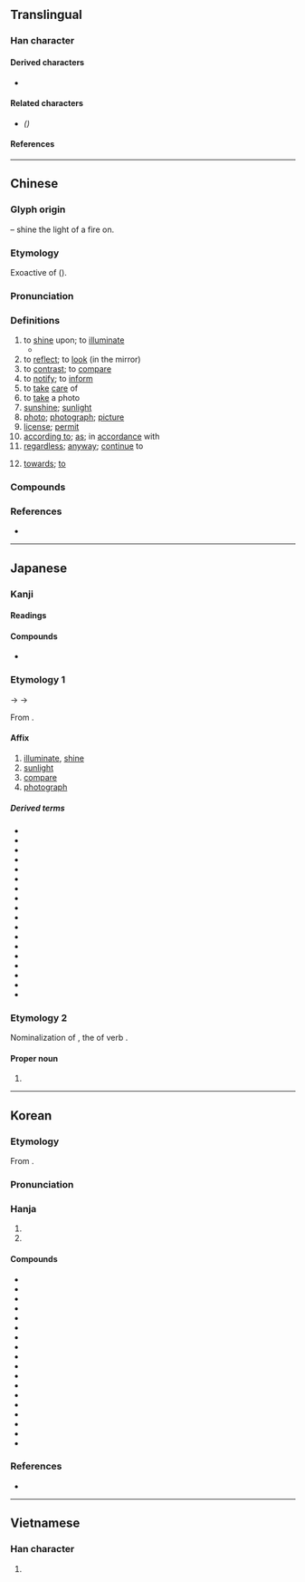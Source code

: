 {{also|炤}}
{{character info}}
==Translingual==
{{stroke order|strokes=13}}
{{stroke order|type=animate}}

===Han character===
{{Han char|rn=86|rad=火|as=09|sn=13|four=67336|canj=ARF|ids=⿱昭灬}}

====Derived characters====
* {{l|mul|[[燳]], [[𬡰]], [[𬪸]], [[𥵕]]}}

====Related characters====
* {{l|mul|[[炤]]}} ''({{w|Variant Chinese characters|Variant form}})''

====References====
{{Han ref|kx=0677.360|dkj=19226|dj=1089.030|hdz=32221.010|uh=7167}}

----

==Chinese==
{{zh-forms|alt=燳,曌,瞾,炤*,⿱𭕄一-second round simplified}}

===Glyph origin===
{{Han etym}}
{{Han compound|火|alt1=灬|t1=fire|昭|ls=psc|c1=s|c2=p}} – shine the light of a fire on.

===Etymology===
Exoactive of {{och-l|昭|bright}} ({{zh-ref|Schuessler, 2007}}).

===Pronunciation===
{{zh-pron
|m=zhào
|m-s=zao4
|dg=җо3
|c=ziu3
|c-t=ziau1
|g=zeu4
|h=pfs=cheu;gd=zau4
|j=zau3
|mb=ciāu
|md=ciéu
|mn=ml,jj,tw:chiàu/ml,jj,tw:chiò
|mn_note=chiàu - literary; chiò - vernacular
|mn-t=zio3/ziê3/ziao3/ziou3
|mn-t_note=zio3/ziê3 - vernacular (ziê3 - Chaozhou); ziao3/ziou3 - literary (ziou3 - Chaozhou)
|w=2tsau
|x=
|mc=y
|oc=y
|cat=v,n,prep
}}

===Definitions===
{{zh-hanzi}}

# to [[shine]] upon; to [[illuminate]]
#* {{zh-x|^雪白 明月 照 在 大地|The bright moon white as snow '''illuminates''' the earth|ref={{w2|zh|伍佰}}, {{lang|zh|挪威的森林}}}}
# to [[reflect]]; to [[look]] (in the mirror)
# to [[contrast]]; to [[compare]]
# to [[notify]]; to [[inform]]
# to [[take]] [[care]] of
# to [[take]] a photo
# [[sunshine]]; [[sunlight]]
# [[photo]]; [[photograph]]; [[picture]]
# [[license]]; [[permit]]
# [[according to]]; [[as]]; in [[accordance]] with
# [[regardless]]; [[anyway]]; [[continue]] to
#: {{zh-x|唔 應該 食 嘅 都 照 食 落去|to eat something one shouldn't eat '''anyway'''|C}}
# [[towards]]; [[to]]

===Compounds===
{{zh-der|照搬|照辦|照本宣科|照壁|照補|照常|照抄|照等|照發|照付|照顧|照管|照葫蘆畫瓢|照護|照會|照講|照舊|照看|照理|照例|照料|照臨|照貓畫虎|照面兒|照明|照明彈|照排|照片兒|照片子|照片|照射|照實|照說|照相|照相版|照相彈|照相機|照相紙|照眼|照樣|照樣兒|照妖鏡|照耀|照應|照映|照章|照直|照樹|夕照|埋照|反照|大頭照|光照|心照神交|垂照|奎星高照|心照不宣|安寧照顧|恩星照命|嬌花照水|快照|心照|外交照會|吉星高照|劇照|彩色照|孤鸞照命|建築執照|建照|小照|對照|四照花|察照|存照|在此存照|彩照|天照大神|依照|多謝關照|執照|國際駕照|回光返照|合照|參照|寫照|定裝照|刷照|仿照|晚照|照相凹版|照票|照相著色|手照|拍照|照亮|朗照|打照面|打個照會|憑照|照面|牌照|照價徵稅|照前|照功行賞|燃糠照薪|照夜璣|照相打字|按照|照光|打個照面|普通護照|照算|照膽鏡|照明射擊|探照燈|照數|照望|照相館|照拂|犀照|照度|生活照|照廳|方照|援照|照帖|燭照數計|燃糠自照|礙難照辦|照准|照覷|知照|照方兒抓|照價|查照|玉照|照相製版|日照|照明器具|照鏡子|照證|照袋|照臺|照相測量|照相平版|照相凸版|照物兒|照牆|照收|照後鏡|照如白晝|照單全收|照例話|照子|無照駕駛|牌照稅|照乘珠|數位照像|照價收買|照像|斜照|照提|打照會|福星高照|比照|殘照|戲照|日照權|打裡照外|照入籤|照螢映雪|普照|映照|照臉|肝膽照人|返照|高照|行照|翻照|覆盆難照|落照|車照|集錦照相|返照回光|證照|觀照|間接照明|點照|覆盤難照|臺照|遺照|遵照|駕照|高調照片|輻照|風月清照|立此存照|顯微照相|網站鏡照|護照|裸照|行車執照|肝膽相照|臨照|迴光返照|默照禪|表照|關照|豔陽高照|部照|紅鸞照命|陽光普照|駕駛執照|照騙|照冊|燭照|照肺}}

===References===
* {{thcwd|9746}}

{{zh-cat|Elementary}}

----

==Japanese==

===Kanji===
{{ja-kanji|grade=4|rs=火09}}

====Readings====
{{ja-readings
|goon=しょう<せう
|kanon=しょう<せう
|kun=て-る, て-り, て-らす, て-れる, て-れ
|nanori=あき, あきら, あり, てり, とし, のぶ, みつ
}}

====Compounds====
* {{ja-r|天%照|^あま%てらす}}

===Etymology 1===
{{ja-kanjitab|しょう|yomi=o}}
{{IPAchar|/seu/}} → {{IPAchar|/ɕeu/}} → {{IPAchar|/ɕʲoː/}}

From {{der|ja|ltc|sort=しよう|-}} {{ltc-l|照}}.

====Affix====
{{ja-pos|affix|しょう|hhira=せう}}

# [[illuminate]], [[shine#Verb|shine]]
# [[sunlight]]
# [[compare]]
# [[photograph]]

=====Derived terms=====
{{der-top3}}
* {{ja-r|照%影|しょう%えい}}
* {{ja-r|照%応|しょう%おう}}
* {{ja-r|照%会|しょう%かい}}
* {{ja-r|照%合|しょう%ごう}}
* {{ja-r|照%射|しょう%しゃ}}
* {{ja-r|照%準|しょう%じゅん}}
* {{ja-r|照%明|しょう%めい}}
* {{ja-r|照%覧|しょう%らん}}
* {{ja-r|観%照|かん%しょう}}
* {{ja-r|参%照|さん%しょう}}
* {{ja-r|残%照|ざん%しょう}}
* {{ja-r|小%照|しょう%しょう}}
* {{ja-r|前%照%灯|ぜん%しょう%とう}}
* {{ja-r|対%照|たい%しょう}}
* {{ja-r|探%照%灯|たん%しょう%とう}}
* {{ja-r|晩%照|ばん%しょう}}
* {{ja-r|返%照|へん%しょう}}
* {{ja-r|遍%照|へん%じょう}}
{{der-bottom}}

===Etymology 2===
{{ja-kanjitab|て|o1=らし|yomi=k}}

Nominalization of {{m|ja|照らし|tr=terashi}}, the {{m|ja|連用形|tr=ren'yōkei||stem or continuative form}} of verb {{m|ja|照らす|tr=terasu||to [[shine]] on something, to [[illuminate]] something}}.

====Proper noun====
{{ja-pos|proper|てらし}}

# {{given name|ja|sort=てらし|A=a|male}}

----

==Korean==

===Etymology===
From {{der|ko|ltc|-}} {{ltc-l|照}}.

{{collapse|
* {{hanja-dongguk|죠ᇢ〮|cyów}}
* {{hanja-hunmong|죠〯|cyǒ|雜語#하01B}}
|Historical readings
|bg=#FFFFFF}}

===Pronunciation===
{{ko-hanja-pron|조|l=y}}

===Hanja===
{{ko-hanja-search}}
{{ko-hanja|비치다|비칠|조}}

# {{hanja form of|조|to [[illuminate]]; to [[shine]]}}
# {{hanja form of|조|to [[contrast]]; to [[compare]]}}

====Compounds====
{{der-top3|Compounds}}
* {{ko-l|조회|照會}}
* {{ko-l|조명|照明}}
* {{ko-l|참조|參照}}
* {{ko-l|대조|對照}}
* {{ko-l|관조|觀照}}
* {{ko-l|탐조|探照}}
* {{ko-l|일조|日照}}
* {{ko-l|조영|照影}}
* {{ko-l|자조|自照}}
* {{ko-l|조사|照射}}
* {{ko-l|사조|寫照}}
* {{ko-l|만조|晩照}}
* {{ko-l|상조|相照}}
* {{ko-l|조광|照光}}
* {{ko-l|조찰|照察}}
* {{ko-l|잔조|殘照}}
* {{ko-l|사조|査照}}
* {{ko-l|영조|映照}}
{{der-bottom}}

===References===
* {{R:hanjadoc|6803}}

----

==Vietnamese==

===Han character===
{{vi-readings|rs=火09|reading=chiếu}}

# {{rfdef|vi|sort=火09}}
